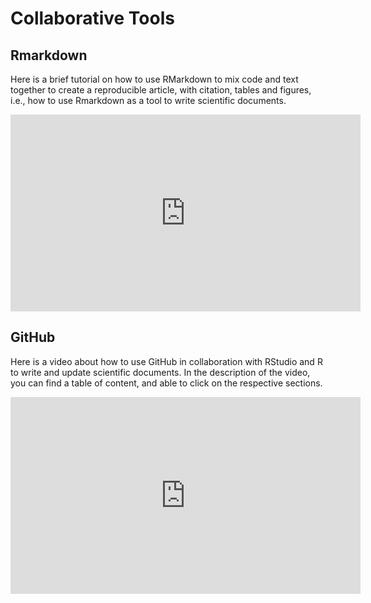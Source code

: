 # Collaborative Tools


## Rmarkdown

Here is a brief tutorial on how to use RMarkdown to mix code and text together to create a reproducible article, with citation, tables and figures, i.e., how to use Rmarkdown as a tool to write scientific documents.

<iframe width="560" height="315" src="https://www.youtube.com/embed/DWxDWyqWnX0" title="YouTube video player" frameborder="0" allow="accelerometer; autoplay; clipboard-write; encrypted-media; gyroscope; picture-in-picture" allowfullscreen></iframe>


## GitHub

Here is a video about how to use GitHub in collaboration with RStudio and R to write and update scientific documents. In the description of the video, you can find a table of content, and able to click on the respective sections.

<iframe width="560" height="315" src="https://www.youtube.com/embed/pKV1mp-AcJw" title="YouTube video player" frameborder="0" allow="accelerometer; autoplay; clipboard-write; encrypted-media; gyroscope; picture-in-picture" allowfullscreen></iframe>
